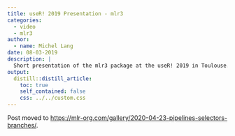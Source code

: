 ```yaml
---
title: useR! 2019 Presentation - mlr3
categories:
  - video
  - mlr3
author:
  - name: Michel Lang
date: 08-03-2019
description: |
  Short presentation of the mlr3 package at the useR! 2019 in Toulouse.
output:
  distill::distill_article:
    toc: true
    self_contained: false
    css: ../../custom.css
---
```


Post moved to [https://mlr-org.com/gallery/2020-04-23-pipelines-selectors-branches/](mlr-org.com/gallery/2020-04-23-pipelines-selectors-branches/).
